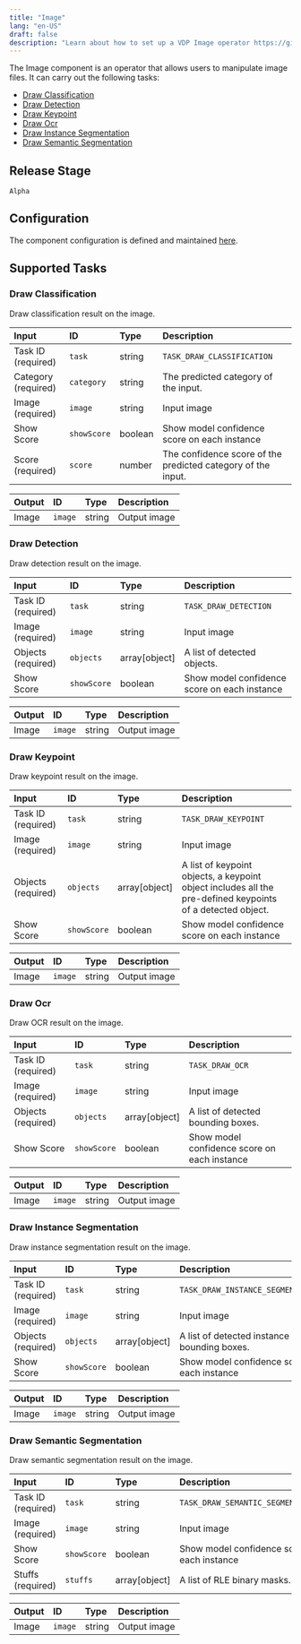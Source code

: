 ```yaml
---
title: "Image"
lang: "en-US"
draft: false
description: "Learn about how to set up a VDP Image operator https://github.com/instill-ai/instill-core"
---
```


The Image component is an operator that allows users to manipulate image files.
It can carry out the following tasks:

- [Draw Classification](#draw-classification)
- [Draw Detection](#draw-detection)
- [Draw Keypoint](#draw-keypoint)
- [Draw Ocr](#draw-ocr)
- [Draw Instance Segmentation](#draw-instance-segmentation)
- [Draw Semantic Segmentation](#draw-semantic-segmentation)

## Release Stage

`Alpha`

## Configuration

The component configuration is defined and maintained [here](https://github.com/instill-ai/component/blob/main/operator/image/v0/config/definition.json).

## Supported Tasks

### Draw Classification

Draw classification result on the image.

| Input | ID | Type | Description |
| :--- | :--- | :--- | :--- |
| Task ID (required) | `task` | string | `TASK_DRAW_CLASSIFICATION` |
| Category (required) | `category` | string | The predicted category of the input. |
| Image (required) | `image` | string | Input image |
| Show Score | `showScore` | boolean | Show model confidence score on each instance |
| Score (required) | `score` | number | The confidence score of the predicted category of the input. |

| Output | ID | Type | Description |
| :--- | :--- | :--- | :--- |
| Image | `image` | string | Output image |

### Draw Detection

Draw detection result on the image.

| Input | ID | Type | Description |
| :--- | :--- | :--- | :--- |
| Task ID (required) | `task` | string | `TASK_DRAW_DETECTION` |
| Image (required) | `image` | string | Input image |
| Objects (required) | `objects` | array[object] | A list of detected objects. |
| Show Score | `showScore` | boolean | Show model confidence score on each instance |

| Output | ID | Type | Description |
| :--- | :--- | :--- | :--- |
| Image | `image` | string | Output image |

### Draw Keypoint

Draw keypoint result on the image.

| Input | ID | Type | Description |
| :--- | :--- | :--- | :--- |
| Task ID (required) | `task` | string | `TASK_DRAW_KEYPOINT` |
| Image (required) | `image` | string | Input image |
| Objects (required) | `objects` | array[object] | A list of keypoint objects, a keypoint object includes all the pre-defined keypoints of a detected object. |
| Show Score | `showScore` | boolean | Show model confidence score on each instance |

| Output | ID | Type | Description |
| :--- | :--- | :--- | :--- |
| Image | `image` | string | Output image |

### Draw Ocr

Draw OCR result on the image.

| Input | ID | Type | Description |
| :--- | :--- | :--- | :--- |
| Task ID (required) | `task` | string | `TASK_DRAW_OCR` |
| Image (required) | `image` | string | Input image |
| Objects (required) | `objects` | array[object] | A list of detected bounding boxes. |
| Show Score | `showScore` | boolean | Show model confidence score on each instance |

| Output | ID | Type | Description |
| :--- | :--- | :--- | :--- |
| Image | `image` | string | Output image |

### Draw Instance Segmentation

Draw instance segmentation result on the image.

| Input | ID | Type | Description |
| :--- | :--- | :--- | :--- |
| Task ID (required) | `task` | string | `TASK_DRAW_INSTANCE_SEGMENTATION` |
| Image (required) | `image` | string | Input image |
| Objects (required) | `objects` | array[object] | A list of detected instance bounding boxes. |
| Show Score | `showScore` | boolean | Show model confidence score on each instance |

| Output | ID | Type | Description |
| :--- | :--- | :--- | :--- |
| Image | `image` | string | Output image |

### Draw Semantic Segmentation

Draw semantic segmentation result on the image.

| Input | ID | Type | Description |
| :--- | :--- | :--- | :--- |
| Task ID (required) | `task` | string | `TASK_DRAW_SEMANTIC_SEGMENTATION` |
| Image (required) | `image` | string | Input image |
| Show Score | `showScore` | boolean | Show model confidence score on each instance |
| Stuffs (required) | `stuffs` | array[object] | A list of RLE binary masks. |

| Output | ID | Type | Description |
| :--- | :--- | :--- | :--- |
| Image | `image` | string | Output image |
